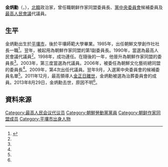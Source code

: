 {{noteTA
|G1=Country
|1=zh:北朝鮮; zh-cn:朝鲜; zh-tw:朝鮮; zh-hk:朝鮮; zh-sg:朝鲜;
}}

'''金炳勳'''（{{lang-ko|김병훈}}，{{bd|1924年|11月24日|2013年|8月29日|catIdx=Kim}}），[[北韓|北韓]]政治家，曾任職朝鲜作家同盟委員長、[[朝鮮勞動黨中央委員會|黨中央委員會]]候補委員及[[最高人民會議|最高人民會議]]代議員。

==生平==
金炳勳出生於[[平壤市|平壤市]]，後於平壤師範大學畢業。1985年，出任朝鮮文學創作社社長一職<ref name="chosun">{{Cite web |url=http://nk.chosun.com/bbs/list.html?table=bbs_11&idxno=4710&page=5&total=112&sc_area=A&sc_word=%C8%C4%BA%B8%C0%A7%BF%F8 |title=김병훈 |accessdate=2014-06-07 |archive-date=2019-07-01 |archive-url=https://web.archive.org/web/20190701071327/http://nk.chosun.com/bbs/list.html?table=bbs_11&idxno=4710&page=5&total=112&sc_area=A&sc_word=%C8%C4%BA%B8%C0%A7%BF%F8 |dead-url=no }}</ref>。翌年，被起用為朝鮮作家同盟的第1副委員長。1990年，當選為最高人民會議代議員<ref name="chosun"/>。1998年，成功連任。在隨後的一年，他晉升為朝鮮作家同盟的委員長<ref name="chosun"/>。2003年，第三度當選為代議員。2006年，被委任為朝鮮文化藝術總同盟的委員長<ref name="chosun"/>。2009年，第4次出任代議員。翌年9月，入選黨中央委員會的候補委員名單<ref name="chosun"/>。2011年12月，最高領導人[[金正日之死|金正日離世]]，金炳勳被選為治葬委員會的成員。2013年8月29日，金炳勳去世，原因不明<ref name="chosun"/>。

==資料來源==
{{reflist}}


[[Category:最高人民会议代议员|Category:最高人民会议代议员]]
[[Category:朝鮮勞動黨黨員|Category:朝鮮勞動黨黨員]]
[[Category:朝鲜作家同盟成员|Category:朝鲜作家同盟成员]]
[[Category:平壤市出身人物|Category:平壤市出身人物]]